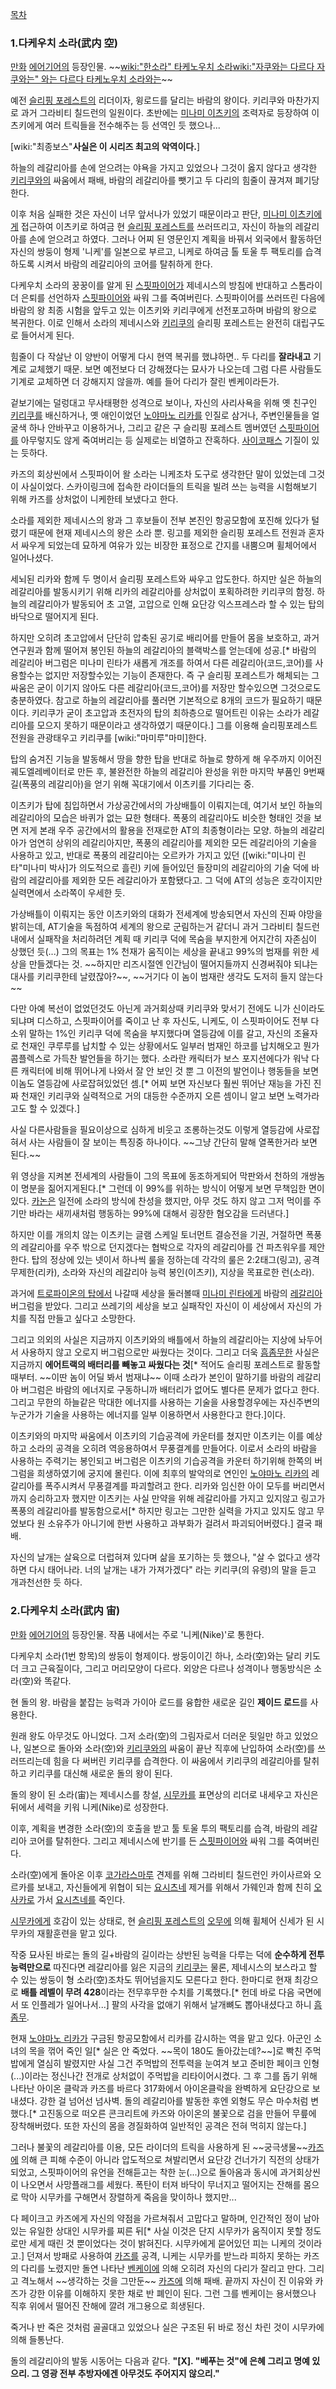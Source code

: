 [[목차]]
=== 1.다케우치 소라(武内 空) ===
[[만화]] [[에어기어]]의 등장인물. ~~[[wiki:"한소라" 타케노우치 소라]][[wiki:"자쿠와는 다르다 자쿠와는" 와는 다르다 타케노우치 소라와는]]~~

예전 [[슬리핑 포레스트]]의 리더이자, 윙로드를 달리는 바람의 왕이다. 
키리쿠와 마찬가지로 과거 그라비티 칠드런의 일원이다.
초반에는 [[미나미 이츠키]]의 조력자로 등장하여 이츠키에게 여러 트릭들을 전수해주는 등 선역인 듯 했으나...

[wiki:"최종보스"'''사실은 이 시리즈 최고의 악역이다.''']

하늘의 레갈리아를 손에 얻으려는 야욕을 가지고 있었으나 그것이 옳지 않다고 생각한  [[키리쿠]]와의 싸움에서 패배, 바람의 레갈리아를 뺏기고 두 다리의 힘줄이 끊겨져 폐기당한다. 

이후 처음 실패한 것은 자신이 너무 앞서나가 있었기 때문이라고 판단, [[미나미 이츠키]]에게 접근하여 이츠키로 하여금 현 [[슬리핑 포레스트]]를 쓰러뜨리고, 자신이 하늘의 레갈리아를 손에 얻으려고 하였다. 그러나 어찌 된 영문인지 계획을 바꿔서 외국에서 활동하던 자신의 쌍둥이 형제 '니케'를 일본으로 부르고, 니케로 하여금 톨 토울 투 팩토리를 습격하도록 시켜서 바람의 레갈리아의 코어를 탈취하게 한다.

다케우치 소라의 꿍꿍이를 알게 된 [[스핏파이어]]가 제네시스의 방침에 반대하고 스톰라이더 은퇴를 선언하자 [[스핏파이어]]와 싸워 그를 죽여버린다. 스핏파이어를 쓰러뜨린 다음에 바람의 왕 최종 시험을 앞두고 있는 이츠키와 키리쿠에게 선전포고하며 바람의 왕으로 복귀한다. 이로 인해서 소라의 제네시스와 [[키리쿠]]의 슬리핑 포레스트는 완전히 대립구도로 들어서게 된다.

힘줄이 다 작살난 이 양반이 어떻게 다시 현역 복귀를 했냐하면.. 두 다리를 '''잘라내고''' 기계로 교체했기 때문. 보면 예전보다 더 강해졌다는 묘사가 나오는데 그럼 다른 사람들도 기계로 교체하면 더 강해지지 않을까. 예를 들어 다리가 잘린 벤케이라든가.

겉보기에는 덜렁대고 무사태평한 성격으로 보이나, 자신의 사리사욕을 위해 옛 친구인 [[키리쿠]]를 배신하거나, 옛 애인이었던 [[노야마노 리카]]를 인질로 삼거나, 주변인물들을 얼굴색 하나 안바꾸고 이용하거나, 그리고 같은 구 슬리핑 포레스트 멤버였던 [[스핏파이어]]를 아무렇지도 않게 죽여버리는 등 실제로는 비열하고 잔혹하다. [[사이코패스]] 기질이 있는 듯하다.

카즈의 회상씬에서 스핏파이어 왈 소라는 니케조차 도구로 생각한단 말이 있었는데 그것이 사실이었다. 스카이링크에 접속한 라이더들의 트릭을 빌려 쓰는 능력을 시험해보기 위해 카즈를 상처없이 니케한테 보냈다고 한다.

소라를 제외한 제네시스의 왕과 그 후보들이 전부 본진인 항공모함에 포진해 있다가 털렸기 때문에 현재 제네시스의 왕은 소라 뿐. 링고를 제외한 슬리핑 포레스트 전원과 혼자서 싸우게 되었는데 묘하게 여유가 있는 비장한 표정으로 간지를 내뿜으며 휠체어에서 일어나셨다.

세뇌된 리카와 함께 두 명이서 슬리핑 포레스트와 싸우고 압도한다. 하지만 실은 하늘의 레갈리아를 발동시키기 위해 리카의 레갈리아를 상처없이 포획하려한 키리쿠의 함정. 하늘의 레갈리아가 발동되어 초 고열, 고압으로 인해 요단강 익스프레스라 할 수 있는 탑의 바닥으로 떨어지게 된다.

하지만 오히려 초고압에서 단단히 압축된 공기로 배리어를 만들어 몸을 보호하고, 과거 연구원과 함께 떨어져 봉인된 하늘의 레갈리아의 블랙박스를 얻는데에 성공.[* 바람의 레갈리아 버그럼은 미나미 린타가 새롭게 개조를 하여서 다른 레갈리아(코드,코어)를 사용할수는 없지만 저장할수있는 기능이 존재한다. 즉 구 슬리핑 포레스트가 해체되는 그 싸움은 굳이 이기지 않아도 다른 레갈리아(코드,코어)를 저장만 할수있으면 그것으로도 충분하였다. 참고로 하늘의 레갈리아를 풀러면 기본적으로 8개의 코드가 필요하기 때문이다. 키리쿠가 굳이 초고압과 초전자의 탑의 최하층으로 떨어트린 이유는 소라가 레갈리아를 모으지 못하기 때문이라고 생각하였기 때문이다.] 그를 이용해 슬리핑포레스트 전원을 관광태우고 키리쿠를 [wiki:"마미루"마미]한다.

탑의 숨겨진 기능을 발동해서 땅을 향한 탑을 반대로 하늘로 향하게 해 우주까지 이어진 궤도엘레베이터로 만든 후, 불완전한 하늘의 레갈리아 완성을 위한 마지막 부품인 9번째 길(폭풍의 레갈리아)을 얻기 위해 꼭대기에서 이츠키를 기다리는 중.

이츠키가 탑에 침입하면서 가상공간에서의 가상배틀이 이뤄지는데, 여기서 보인 하늘의 레갈리아의 모습은 바퀴가 없는 묘한 형태다. 폭풍의 레갈리아도 비슷한 형태인 것을 보면 저게 본래 우주 공간에서의 활용을 전재로한 AT의 최종형이라는 모양.
하늘의 레갈리아가 엄연히 상위의 레갈리아지만, 폭풍의 레갈리아를 제외한 모든 레갈리아의 기술을 사용하고 있고, 반대로 폭풍의 레갈리아는 오르카가 가지고 있던 ([wiki:"미나미 린타"미나미 박사]가 의도적으로 흘린) 키에 들어있던 들장미의 레갈리아의 기술 덕에 바람의 레갈리아를 제외한 모든 레갈리아가 포함됐다고. 그 덕에 AT의 성능은 호각이지만 실력면에서 소라쪽이 우세한 듯.

가상배틀이 이뤄지는 동안 이츠키와의 대화가 전세계에 방송되면서 자신의 진짜 야망을 밝히는데, AT기술을 독점하여 세계의 왕으로 군림하는거 같더니 과거 그라비티 칠드런 내에서 실패작을 처리하려던 계획 때 키리쿠 덕에 목숨을 부지한게 어지간히 자존심이 상했던 듯(...) 그의 목표는 1% 천재가 움직이는 세상을 끝내고 99%의 범재를 위한 세상을 만들겠다는 것. ~~하지만 리즈시절엔 인간님이 떨어지들까지 신경써줘야 되냐는 대사를 키리쿠한테 날렸잖아?~~, ~~거기다 이 놈이 범재란 생각도 도저히 들지 않는다~~

다만 아예 복선이 없었던것도 아닌게 과거회상때 키리쿠와 맞서기 전에도 니가 신이라도 되냐며 디스하고, 스핏파이어를 죽이고 난 후 자신도, 니케도, 이 스핏파이어도 전부 다 소위 말하는 1%인 키리쿠 덕에 목숨을 부지했다며 열등감에 이를 갈고, 자신의 조율자로 천재인 쿠루루를 납치할 수 있는 상황에서도 일부러 범재인 하코를 납치해오고 뭔가 콤플렉스로 가득찬 발언들을 하기는 했다. 소라란 캐릭터가 보스 포지션에다가 워낙 다른 캐릭터에 비해 뛰어나게 나와서 잘 안 보인 것 뿐 그 이전의 발언이나 행동들을 보면 이놈도 열등감에 사로잡혀있었던 셈.[* 어찌 보면 자신보다 훨씬 뛰어난 재능을 가진 진짜 천재인 키리쿠와 실력적으로 거의 대등한 수준까지 오른 셈이니 알고 보면 노력가라고도 할 수 있겠다.]

사실 다른사람들을 필요이상으로 심하게 비웃고 조롱하는것도 이렇게 열등감에 사로잡혀서 사는 사람들이 잘 보이는 특징중 하나이다. ~~그냥 간단히 말해 열폭한거라 보면 된다.~~

위 영상을 지켜본 전세계의 사람들이 그의 목표에 동조하게되어 막판와서 천하의 개쌍놈이 명분을 짊어지게된다.[* 그런데 이 99%를 위하는 방식이 어떻게 보면 무책임한 면이 있다. [[카논]]은 일전에 소라의 방식에 찬성을 했지만, 아무 것도 하지 않고 그저 먹이를 주기만 바라는 새끼새처럼 행동하는 99%에 대해서 굉장한 혐오감을 드러낸다.]

하지만 이를 개의치 않는 이츠키는 글램 스케일 토너먼트 결승전을 기권, 거절하면 폭풍의 레갈리아를 우주 밖으로 던지겠다는 협박으로 각자의 레갈리아를 건 파츠워우를 제안한다. 탑의 정상에 있는 넷이서 하나씩 룰을 정하는데 각각의 룰은 2:2태그(링고), 공격 무제한(리카), 소라와 자신의 레갈리아 능력 봉인(이츠키), 지상을 목표로한 런(소라).

과거에 [[트로파이온의 탑]]에서 나갈때 세상을 둘러볼때 [[미나미 린타]]에게 바람의 [[레갈리아]] 버그럼을 받았다.
그리고 쓰레기의 세상을 보고 실패작인 자신이 이 세상에서 자신의 가치를 직접 만들고 싶다고 소망한다.

그리고 의외의 사실은 지금까지 이츠키와의 배틀에서 하늘의 레갈리아는 지상에 놔두어서 사용하지 않고 오로지 버그럼으로만 싸웠다는 것이다.
그리고 더욱 [[흠좀무]]한 사실은 지금까지 '''에어트랙의 배터리를 빼놓고 싸웠다는 것'''[* 적어도 슬리핑 포레스트로 활동할 때부터. ~~이딴 놈이 어딜 봐서 범재냐~~ 이때 소라가 본인이 말하기를 바람의 레갈리아 버그럼은 바람의 에너지로 구동하니까 배터리가 없어도 별다른 문제가 없다고 한다. 그리고 무한의 하늘같은 막대한 에너지를 사용하는 기술을 사용할경우에는 자신주변의 누군가가 기술을 사용하는 에너지를 일부 이용하면서 사용한다고 한다.]이다.

이츠키와의 마지막 싸움에서 이츠키의 기습공격에 카운터를 쳤지만 이츠키는 이를 예상하고 소라의 공격을 오히려 역응용하여서 무풍결계를 만들어다. 이로서 소라의 바람을 사용하는 주력기는 봉인되고 버그럼은 이츠키의 기습공격을 카운터 하기위해 한쪽의 버그럼을 희생하였기에 궁지에 몰린다. 이에 최후의 발악의로 연인인 [[노야마노 리카]]의 레갈리아를 폭주시켜서 무풍결계를 파괴할려고 한다. 리카와 임신한 아이 모두를 버리면서까지 승리하고자 했지만 이츠키는 사실 만약을 위해 레갈리아를 가지고 있지않고 링고가 폭풍의 레갈리아를 발동함으로서[* 하지만 링고는 그만한 실력을 가지고 있지도 않고 무었보다 원 소유주가 아니기에 한번 사용하고 과부화가 걸려서 파괴되어버렸다.] 결국 패배.

자신의 날개는 살육으로 더럽혀져 있다며 삶을 포기하는 듯 했으나, "살 수 없다고 생각하면 다시 태어나라. 너의 날개는 내가 가져가겠다" 라는 키리쿠(의 유령)의 말을 듣고 개과천선한 듯 하다.


=== 2.다케우치 소라(武内 宙) ===
[[만화]] [[에어기어]]의 등장인물.
작품 내에서는 주로 '니케(Nike)'로 통한다.

다케우치 소라(1번 항목)의 쌍둥이 형제이다. 쌍둥이이긴 하나, 소라(空)와는 달리 키도 더 크고 근육질이다, 그리고 머리모양이 다르다. 외양은 다르나 성격이나 행동방식은 소라(空)와 똑같다.

현 돌의 왕. 바람을 붙잡는 능력과 가이아 로드를 융합한 새로운 길인 '''제이드 로드'''를 사용한다.

원래 왕도 아무것도 아니었다. 그저 소라(空)의 그림자로서 더러운 뒷일만 하고 있었으나, 일본으로 돌아와 소라(空)와 [[키리쿠]]와의 싸움이 끝난 직후에 난입하여 소라(空)를 쓰러뜨리는데 힘을 다 써버린 키리쿠를 습격한다. 이 싸움에서 키리쿠의 레갈리아를 탈취하고 키리쿠를 대신해 새로운 돌의 왕이 된다.

돌의 왕이 된 소라(宙)는 제네시스를 창설, [[시무카]]를 표면상의 리더로 내세우고 자신은 뒤에서 세력을 키워 니케(Nike)로 성장한다.

이후, 계획을 변경한 소라(空)의 호출을 받고 툴 토울 투의 팩토리를 습격, 바람의 레갈리아 코어를 탈취한다. 그리고 제네시스에 반기를 든 [[스핏파이어]]와 싸워 그를 죽여버린다.

소라(空)에게 돌아온 이후 [[코가라스마루]] 견제를 위해 그라비티 칠드런인 카이사르와 오르카를 보내고, 자신들에게 위협이 되는 [[요시츠네]] 제거를 위해서 가웨인과 함께 친히 [[오사카]]로 가서 [[요시츠네]]를 죽인다.

[[시무카]]에게 호감이 있는 상태로, 현 [[슬리핑 포레스트]]의 [[오무]]에 의해 휠체어 신세가 된 시무카의 재활훈련을 맡고 있다.

작중 묘사된 바로는 돌의 길+바람의 길이라는 상반된 능력을 다루는 덕에 '''순수하게 전투 능력만으로''' 따진다면 레갈리아를 잃은 지금의 [[키리쿠]]는 물론, 제네시스의 보스라고 할 수 있는 쌍둥이 형 소라(空)조차도 뛰어넘을지도 모른다고 한다. 한마디로 현재 최강으로 '''배틀 레벨이 무려 428'''이라는 전무후무한 수치를 기록했다.[* 헌데 바로 다음 국면에서 또 인플레가 일어나서...] 팔의 사각을 없애기 위해서 날개뼈도 뽑아내셨다고 하니 [[흠좀무]].

현재 [[노야마노 리카]]가 구금된 항공모함에서 리카를 감시하는 역을 맡고 있다. 아군인 소녀의 목을 꺾어 죽인 일[* 실은 안 죽었다. ~~목이 180도 돌아갔는데?~~]로 빡친 주먹밥에게 열심히 발렸지만 사실 그건 주먹밥의 전투력을 눈여겨 보고 준비한 페이크 인형(...)이라는 정신나간 전개로 상처없이 주먹밥을 리타이어시켰다. 그 후 그를 돕기 위해 나타난 아이온 클락과 카즈를 바르다 317화에서 아이온클락을 완벽하게 요단강으로 보내셨다. 강한 걸 넘어선 넘사벽. 돌의 레갈리아를 발동한 후엔 외형도 무슨 마수처럼 변했다.[* 고진동으로 떠오른 콘크리트에 카즈와 아이온의 불꽃으로 검을 만들어 무릎에 장착해버렸다. 또한 자신의 몸을 경질화하여 일반적인 공격은 전혀 먹히지 않는다.]

그러나 불꽃의 레갈리아를 이용, 모든 라이더의 트릭을 사용하게 된 ~~궁극생물~~[[카즈]]에 의해 큰 피해 수준이 아니라 압도적으로 쳐발리면서 요단강 건너가기 직전의 상태가 되었고, 스핏파이어의 유언을 전해듣고는 착한 눈(...)으로 돌아옴과 동시에 과거회상씬이 나오면서 사망플래그를 세웠다. 폭탄이 터져 바닥이 무너지고 떨어지는 잔해를 몸으로 막아 시무카를 구해면서 장렬하게 죽음을 맞이하나 했지만...

다 페이크고 카즈에게 자신의 약점을 가르쳐줘서 고맙다고 말하며, 인간적인 정이 남아있는 유일한 상대인 시무카를 찌른 뒤[* 사실 이것은 단지 시무카가 움직이지 못할 정도로만 세게 때린 것 뿐이었다는 것이 밝혀진다. 시무카에게 묻어있던 피는 니케의 것이라고.] 던져서 방패로 사용하여 [[카즈]]를 공격, 니케는 시무카를 받느라 피하지 못하는 카즈의 다리를 노렸지만 돌연 나타난 [[벤케이]]에 의해 오히려 자신의 다리가 잘리고 만다. 그리고 격노해서 ~~생각하는 것을 그만둔~~ [[카즈]]에 의해 패배. 끝까지 자신이 진 이유와 카즈가 강한 이유를 이해하지 못한 채로 반 폐인이 된다. 그런 그를 벤케이는 용서했으나 직후 위에서 떨어진 잔해에 깔려 개그용으로 희생된다.

죽거나 반 죽은 것처럼 골골대고 있었으나 실은 구조된 뒤 바로 정신 차린 것이 시무카에 의해 들통난다.

돌의 레갈리아의 발동 시동어는 다음과 같다.
'''"[X]. "베푸는 것"에 은혜 그리고 명예 있으리. 그 영광 전부 추방자에겐 아무것도 주어지지 않으리."'''
